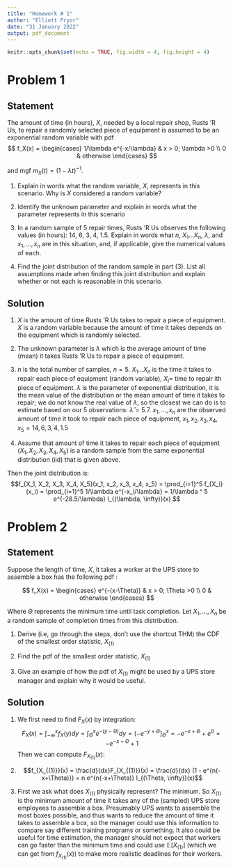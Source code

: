 ```yaml
---
title: "Homework # 1"
author: "Elliott Pryor"
date: "31 January 2022"
output: pdf_document
---
```


```r
knitr::opts_chunk$set(echo = TRUE, fig.width = 4, fig.height = 4)
```

# Problem 1
## Statement

The amount of time (in hours), $X$, needed by a local repair shop, Rusts 'R Us, to
repair a randomly selected piece of equipment is assumed to be an exponential random
variable with pdf
$$
f_X(x) = \begin{cases}
1/\lambda e^{-x/\lambda} & x > 0; \lambda >0 \\
0 & otherwise
\end{cases}
$$

and mgf $m_X(t) = (1-\lambda t)^{-1}$.

1. Explain in words what the random variable, $X$, represents in this scenario. Why is $X$ considered a random variable?

2. Identify the unknown parameter and explain in words what the parameter represents in this scenario

3. In a random sample of 5 repair times, Rusts 'R Us observes the following values (in hours): 
14, 6, 3, 4, 1.5. 
Explain in words what $n$, $X_1 \dots X_n$, $\lambda$, and $x_1, \dots, x_n$
are in this situation, and, if applicable, give the numerical values of each.

4. Find the joint distribution of the random sample in part (3). 
List all assumptions made when finding this joint distribution and explain whether or not each is reasonable in this scenario.

## Solution

1. $X$ is the amount of time Rusts 'R Us takes to repair a piece of equipment. 
$X$ is a random variable because the amount of time it takes depends on the equipment
which is randomly selected.

2. The unknown parameter is $\lambda$ which is the average amount of time (mean) it takes
Rusts 'R Us to repair a piece of equipment.

3. $n$ is the total number of samples, $n = 5$.
$X_1 \dots X_n$ is the time it takes to repair each piece of equipment (random variable),
$X_i =$ time to repair ith piece of equipment.
$\lambda$ is the parameter of exponential distribution, it is the mean value of the distribution
or the mean amount of time it takes to repair;
we do not know the real value of $\lambda$, so the closest we can do is to estimate based on our 5 observations:
$\hat{\lambda} = 5.7$.
$x_1, \dots, x_n$ are the observed amount of time it took to repair each piece of equipment,
$x_1, x_2, x_3, x_4, x_5 = 14, 6, 3, 4, 1.5$

4. Assume that amount of time it takes to repair each piece of equipment
($X_1, X_2, X_3, X_4, X_5$) is a random sample from the same exponential distribution (iid) that is given above. 

Then the joint distribution is:
$$f_{X_1, X_2, X_3, X_4, X_5}(x_1, x_2, x_3, x_4, x_5) = \prod_{i=1}^5 f_{X_i}(x_i) = \prod_{i=1}^5 1/\lambda e^{-x_i/\lambda} = 1/\lambda ^ 5 e^{-28.5/\lambda} I_{(\lambda, \infty)}(x) $$




# Problem 2
## Statement

Suppose the length of time, $X$, it takes a worker at the UPS store to assemble a box
has the following pdf :

$$
f_X(x) = \begin{cases}
e^{-(x-\Theta)} & x > 0; \Theta >0 \\
0 & otherwise
\end{cases}
$$

Where $\Theta$ represents the minimum time until task completion. Let $X_1, \dots, X_n$ be a
random sample of completion times from this distribution.

1. Derive (i.e, go through the steps, don’t use the shortcut THM) the CDF of the smallest order statistic, $X_{(1)}$

2. Find the pdf of the smallest order statistic, $X_{(1)}$

3. Give an example of how the pdf of $X_{(1)}$ might be used by a UPS store manager and explain why it would be useful.


## Solution
1. We first need to find $F_X(x)$ by integration:
$$F_X(x) = \int_{-\infty}^x f_X(y) dy = \int_{\Theta}^x e^{-(y-\Theta)} dy = \left( -e^{-y+\Theta} \right]_{\Theta}^{x} = -e^{-x+\Theta} + e^{0} = -e^{-x+\Theta} + 1$$
Then we can compute $F_{X_{(1)}}(x)$:
\begin{align*}
  F_{X_{(1)}}(x) &= P(X_{(1)} \leq x)
   = 1 - P(X_{(1)} \geq x)
   = 1 - P(X_i \geq x \; \forall i) \\
   &= 1 - \prod_{i=1}^n P(X_i \geq x) 
   = 1 - \prod_{i=1}^n 1 - P(X_i \leq x) 
   = 1 - \prod_{i=1}^n 1 - F_{X_i}(x) \\
   &= 1 - (1 - F_{X_i}(x))^n
   = 1 - (1 + e^{-x+\Theta} - 1)^n \\
   &= 1 - e^{n(-x+\Theta)} \\
\end{align*}

2. 
$$f_{X_{(1)}}(x) = \frac{d}{dx}F_{X_{(1)}}(x) = \frac{d}{dx} (1 - e^{n(-x+\Theta)}) = n e^{n(-x+\Theta)} I_{(\Theta, \infty)}(x)$$

3. First we ask what does $X_{(1)}$ physically represent? The minimum. So $X_{(1)}$ is the minimum amount of time it takes any of the (sampled) UPS store employees to assemble a box.
Presumably UPS wants to assemble the most boxes possible, and thus wants to reduce the amount of time it takes to assemble a box, so the manager could use this information to compare say different training programs or something.
It also could be  useful for time estimation, the manager should not expect that workers can go faster than the minimum time and could use $\mathbb{E}[X_{(1)}]$ (which we can get from $f_{X_{(1)}}(x)$) to make more realistic deadlines for their workers. 


